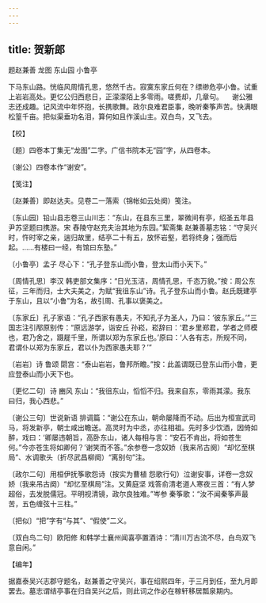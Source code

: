 ```yaml
---
---
---
```

title: 贺新郎
---



题赵兼善 龙图 东山园 小鲁亭





下马东山路。恍临风周情孔思，悠然千古。寂寞东家丘何在？缥缈危亭小鲁。试重上岩岩高处。更忆公归西悲日，正濛濛陌上多零雨。嗟费却，几章句。 　谢公雅志还成趣。记风流中年怀抱，长携歌舞。政尔良难君臣事，晚听秦筝声苦。快满眼松篁千亩。把似渠垂功名泪，算何如且作溪山主。双白鸟，又飞去。





【校】


〔题〕四卷本丁集无“龙图”二字。广信书院本无“园”字，从四卷本。

〔谢公〕四卷本作“谢安”。





【笺注】


〔赵兼善〕即赵达夫。见卷二一落索（锦帐如云处阕）笺注。

〔东山园〕铅山县志卷三山川志：“东山，在县东三里，翠微间有亭，绍圣五年县尹苏坚题曰携游。宋 舂陵守赵充夫治其地为东园。”絜斋集 赵兼善墓志铭：“守吴兴时，忤时宰之亲，遄归故里，结亭二十有五，放怀岩壑，若将终身；强而后起。……有楼曰一经，有馆曰东塾。”

〔小鲁亭〕孟子 尽心下：“孔子登东山而小鲁，登太山而小天下。”

〔周情孔思〕李汉 韩吏部文集序：“日光玉洁，周情孔思，千态万貌。”按：周公东征，三年而归，士大夫美之，为赋“我徂东山”诗。孔子登东山而小鲁。赵氏既建亭于东山，且以“小鲁”为名，故引周、孔事以褒美之。

〔东家丘〕孔子家语：“孔子西家有愚夫，不知孔子为圣人，乃曰：‘彼东家丘。’”三国志注引邴原别传：“原远游学，诣安丘 孙崧，崧辞曰：‘君乡里郑君，学者之师模也，君乃舍之，蹑屣千里，所谓以郑为东家丘也。’原曰：‘人各有志，所规不同，君谓仆以郑为东家丘，君以仆为西家愚夫耶？’”

〔岩岩〕诗 鲁颂 閟宫：“泰山岩岩，鲁邦所瞻。”按：此盖谓既已登东山而小鲁，更应登泰山而小天下也。

〔更忆二句〕诗 豳风 东山：“我徂东山，慆慆不归。我来自东，零雨其濛。我东曰归，我心西悲。”

〔谢公三句〕世说新语 排调篇：“谢公在东山，朝命屡降而不动。后出为桓宣武司马，将发新亭，朝士咸出瞻送。高灵时为中丞，亦往相祖。先时多少饮酒，因倚如醉，戏曰：‘卿屡违朝旨，高卧东山，诸人每相与言：“安石不肯出，将如苍生何。”今亦苍生将如卿何？’谢笑而不答。”余参卷一念奴娇（我来吊古阕）“却忆至棋局”、水调歌头（折尽武昌柳阕）“离别句”注。

〔政尔二句〕用桓伊抚筝歌怨诗（按实为曹植 怨歌行句）泣谢安事，详卷一念奴娇（我来吊古阕）“却忆至棋局”注。又黄庭坚 戏答俞清老道人寒夜三首：“有人梦超俗，去发脱儒冠。平明视清镜，政尔良独难。”岑参 秦筝歌：“汝不闻秦筝声最苦，五色缠弦十三柱。”

〔把似〕“把”字有“与其”、“假使”二义。

〔双白鸟二句〕欧阳修 和韩学士襄州闻喜亭置酒诗：“清川万古流不尽，白鸟双飞意自闲。”





【编年】


据嘉泰吴兴志郡守题名，赵兼善之守吴兴，事在绍熙四年，于三月到任，至九月即罢去。墓志谓结亭事在归自吴兴之后，则此词之作必在稼轩移居瓢泉期内。